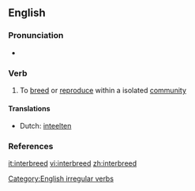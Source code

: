 ==English==

===Pronunciation===
*{{IPA|/ɪnter'brid/}}

===Verb===
{{en-verb|interbreeds|interbreeding|interbred}}

# To [[breed]] or [[reproduce]] within a isolated [[community]]

====Translations====
{{top}}
*Dutch: [[inteelten]]
{{mid}}
{{bottom}}

===References===
{{R:Century 1911}}
{{R:Webster 1913}}

[[Category:English irregular verbs]]

[[it:interbreed]]
[[vi:interbreed]]
[[zh:interbreed]]